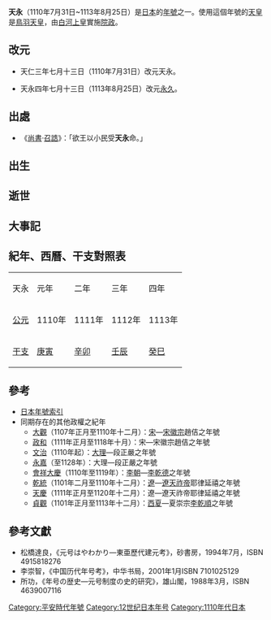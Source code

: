 {{japanese|japanese=天永|kana=てんえい|romaji=Tenei}}

'''天永'''（1110年7月31日~1113年8月25日）是[[日本|日本]]的[[年號|年號]]之一。使用這個年號的[[天皇|天皇]]是[[鳥羽天皇|鳥羽天皇]]，由[[白河上皇|白河上皇]]實施[[院政|院政]]。

==改元==
*天仁三年七月十三日（1110年7月31日）改元天永。

*天永四年七月十三日（1113年8月25日）改元[[永久_(年号)|永久]]。

==出處==
*《[[尚书_(经)|尚書]]·[[s:召誥|召誥]]》：「欲王以小民受'''天永'''命。」

==出生==

==逝世==

==大事記==

==紀年、西曆、干支對照表==
{| class="wikitable" cellspacing=0 style="text-align:center"
|- style="font-weight:bold;background-color:#CCCCCC;color:#000000"
|天永||元年||二年||三年||四年
|- style="background-color:#FFFFFF;"
|[[公元|公元]]||1110年||1111年||1112年||1113年
|- style="background-color:#FFFFFF;"
|[[干支|干支]]||[[庚寅|庚寅]]||[[辛卯|辛卯]]||[[壬辰|壬辰]]||[[癸巳|癸巳]]
|}

==參考==
*[[日本年號索引|日本年號索引]]
*同期存在的其他政權之紀年
**[[大觀_(宋徽宗)|大觀]]（1107年正月至1110年十二月）：[[北宋|宋]]—[[宋徽宗|宋徽宗]]趙佶之年號
**[[政和_(宋徽宗)|政和]]（1111年正月至1118年十月）：宋—宋徽宗趙佶之年號
**[[文治|文治]]（1110年起）：[[大理國|大理]]—段正嚴之年號
**[[永嘉_(段正嚴)|永嘉]]（至1128年）：大理—段正嚴之年號
**[[會祥大慶|會祥大慶]]（1110年至1119年）：[[李朝_(越南)|李朝]]—[[李乾德|李乾德]]之年號
**[[乾統|乾統]]（1101年二月至1110年十二月）：[[遼朝|遼]]—[[遼天祚帝|遼天祚帝]]耶律延禧之年號
**[[天慶_(遼天祚帝)|天慶]]（1111年正月至1120年十二月）：遼—遼天祚帝耶律延禧之年號
**[[貞觀_(李乾順)|貞觀]]（1101年正月至1113年十二月）：[[西夏|西夏]]—夏崇宗[[李乾順|李乾順]]之年號

==參考文獻==
*松橋達良，《元号はやわかり—東亜歷代建元考》，砂書房，1994年7月，ISBN 4915818276
*李崇智，《中国历代年号考》，中华书局，2001年1月ISBN 7101025129
*所功，《年号の歴史―元号制度の史的研究》，雄山閣，1988年3月，ISBN 4639007116

{{年号|[[天仁|天仁]]|[[日本年號|日本年號]]|[[永久_(年号)|永久]]}}
{{日本元號}}
{{DEFAULTSORT:Tenei}}

[[Category:平安時代年號|Category:平安時代年號]]
[[Category:12世纪日本年号|Category:12世纪日本年号]]
[[Category:1110年代日本|Category:1110年代日本]]